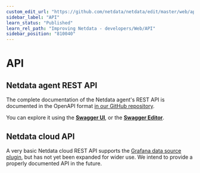 ```yaml
---
custom_edit_url: "https://github.com/netdata/netdata/edit/master/web/api/README.md"
sidebar_label: "API"
learn_status: "Published"
learn_rel_path: "Improving Netdata - developers/Web/API"
sidebar_position: "810040"
---
```

# API

## Netdata agent REST API

The complete documentation of the Netdata agent's REST API is documented in the OpenAPI format [in our GitHub repository](https://raw.githubusercontent.com/netdata/netdata/master/web/api/netdata-swagger.yaml). 

You can explore it using the **[Swagger UI](https://learn.netdata.cloud/api)**, or the **[Swagger Editor](https://editor.swagger.io/?url=https://raw.githubusercontent.com/netdata/netdata/master/web/api/netdata-swagger.yaml)**.

## Netdata cloud API

A very basic Netdata cloud REST API supports the [Grafana data source plugin](/docs/exporting-data/grafana-data-source-plugin), 
but has not yet been expanded for wider use. We intend to provide a properly documented API in the future.
